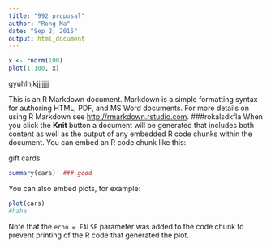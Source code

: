 ```yaml
---
title: "992 proposal"
author: "Rong Ma"
date: "Sep 2, 2015"
output: html_document
---
```


```r
x <- rnorm(100)
plot(1:100, x)
```


gyuhlhjkjjjjjjj

This is an R Markdown document. Markdown is a simple formatting syntax for authoring HTML, PDF, and MS Word documents. For more details on using R Markdown see <http://rmarkdown.rstudio.com>.
###rokalsdkfla
When you click the **Knit** button a document will be generated that includes both content as well as the output of any embedded R code chunks within the document. You can embed an R code chunk like this:

gift cards

```r
summary(cars)  ### good
```

You can also embed plots, for example:

```r
plot(cars)
#haha
```

Note that the `echo = FALSE` parameter was added to the code chunk to prevent printing of the R code that generated the plot.
